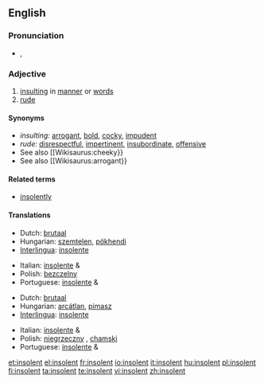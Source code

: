 ==English==

===Pronunciation===
* {{a|UK}} {{IPA|/ɪnˈsə.lənt/}}, {{SAMPA|/In"s@.l@nt/}}

===Adjective===
{{en-adj}}

# [[insulting]] in [[manner]] or [[word]]s
# [[rude]]

====Synonyms====
* ''insulting:'' [[arrogant]], [[bold]], [[cocky]], [[impudent]]
* ''rude:''  [[disrespectful]], [[impertinent]], [[insubordinate]], [[offensive]]
* See also [[Wikisaurus:cheeky}}
* See also [[Wikisaurus:arrogant}}

====Related terms====
* [[insolently]]

====Translations====
{{trans-top|insulting in manner or words}}
* Dutch: [[brutaal]]
* Hungarian: [[szemtelen]], [[pökhendi]]
* [[Interlingua]]: [[insolente]]
{{trans-mid}}
* Italian: [[insolente]] {{m}} & {{f}}
* Polish: [[bezczelny]] {{m}}
* Portuguese: [[insolente]] {{m}} & {{f}}
{{trans-bottom}}

{{trans-top|rude}}
* Dutch: [[brutaal]]
* Hungarian: [[arcátlan]], [[pimasz]]
* [[Interlingua]]: [[insolente]]
{{trans-mid}}
* Italian: [[insolente]] {{m}} & {{f}}
* Polish: [[niegrzeczny]] {{m}}, [[chamski]] {{m}}
* Portuguese: [[insolente]] {{m}} & {{f}}
{{trans-bottom}}

[[et:insolent]]
[[el:insolent]]
[[fr:insolent]]
[[io:insolent]]
[[it:insolent]]
[[hu:insolent]]
[[pl:insolent]]
[[fi:insolent]]
[[ta:insolent]]
[[te:insolent]]
[[vi:insolent]]
[[zh:insolent]]